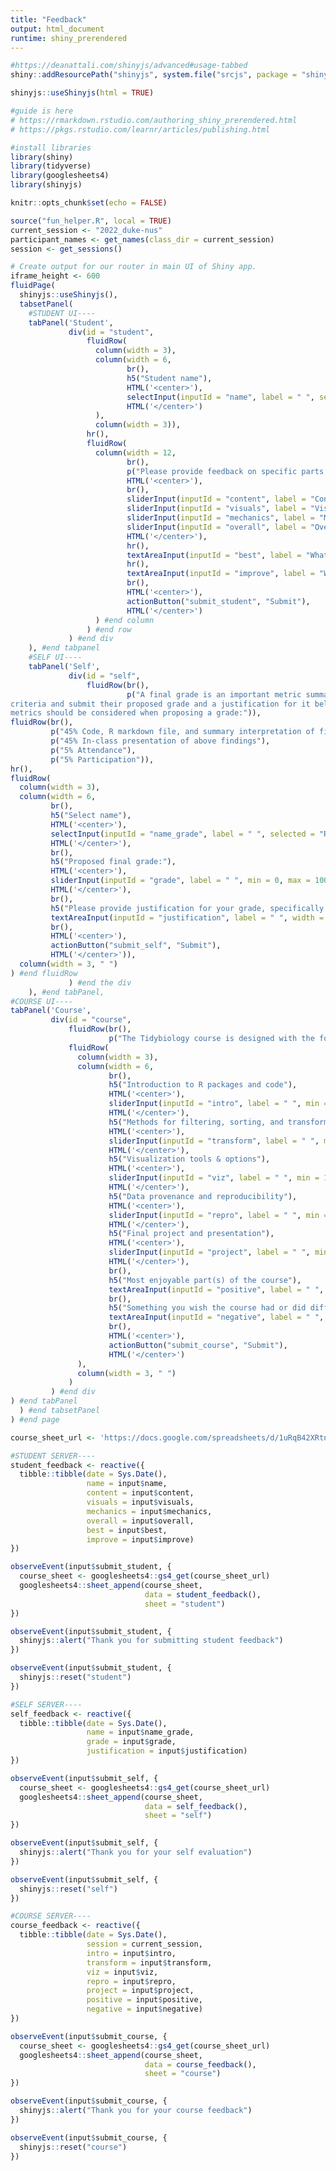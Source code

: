 ```yaml
---
title: "Feedback"
output: html_document
runtime: shiny_prerendered
---
```

```r
#https://deanattali.com/shinyjs/advanced#usage-tabbed
shiny::addResourcePath("shinyjs", system.file("srcjs", package = "shinyjs"))
```

```r
shinyjs::useShinyjs(html = TRUE)
```
<script src="shinyjs/inject.js"></script>

```r
#guide is here
# https://rmarkdown.rstudio.com/authoring_shiny_prerendered.html
# https://pkgs.rstudio.com/learnr/articles/publishing.html

#install libraries
library(shiny)
library(tidyverse)
library(googlesheets4)
library(shinyjs)

knitr::opts_chunk$set(echo = FALSE)

source("fun_helper.R", local = TRUE)
current_session <- "2022_duke-nus"
participant_names <- get_names(class_dir = current_session)
session <- get_sessions()
```

```r
# Create output for our router in main UI of Shiny app.
iframe_height <- 600
fluidPage(
  shinyjs::useShinyjs(),
  tabsetPanel(
    #STUDENT UI----
    tabPanel('Student',
             div(id = "student",
                 fluidRow(
                   column(width = 3),
                   column(width = 6, 
                          br(),
                          h5("Student name"),
                          HTML('<center>'),
                          selectInput(inputId = "name", label = " ", selected = "Registered Name", choices = c("Registered Name", participant_names)),
                          HTML('</center>')
                   ), 
                   column(width = 3)),
                 hr(),
                 fluidRow(
                   column(width = 12, 
                          br(),
                          p("Please provide feedback on specific parts of the student's final presentation"),
                          HTML('<center>'),
                          br(),
                          sliderInput(inputId = "content", label = "Content", min = 0, max = 7, value = 0),
                          sliderInput(inputId = "visuals", label = "Visuals", min = 0, max = 7, value = 0),
                          sliderInput(inputId = "mechanics", label = "Mechanics of the presentation", min = 0, max = 7, value = 0),
                          sliderInput(inputId = "overall", label = "Overall", min = 0, max = 7, value = 0),
                          HTML('</center>'),
                          hr(), 
                          textAreaInput(inputId = "best", label = "What was best about the presentation?", width = "100%", height = "200px"),
                          hr(),
                          textAreaInput(inputId = "improve", label = "What could the presenter improve upon?", width = "100%", height = "200px"),
                          br(),
                          HTML('<center>'),
                          actionButton("submit_student", "Submit"),
                          HTML('</center>')
                   ) #end column
                 ) #end row
             ) #end div
    ), #end tabpanel
    #SELF UI----
    tabPanel('Self',
             div(id = "self",
                 fluidRow(br(),
                          p("A final grade is an important metric summarizing your fluency and aptitude with the concepts presented in class. In this course, each student is asked to be the judge of these
criteria and submit their proposed grade and a justification for it below. The following
metrics should be considered when proposing a grade:")),
fluidRow(br(),
         p("45% Code, R markdown file, and summary interpretation of findings"),
         p("45% In-class presentation of above findings"),
         p("5% Attendance"),
         p("5% Participation")),
hr(),
fluidRow(
  column(width = 3),
  column(width = 6, 
         br(),
         h5("Select name"),
         HTML('<center>'),
         selectInput(inputId = "name_grade", label = " ", selected = "Registered Name", choices = c("Registered Name", participant_names)),
         HTML('</center>'),
         br(),
         h5("Proposed final grade:"),
         HTML('<center>'),
         sliderInput(inputId = "grade", label = " ", min = 0, max = 100, value = 80),
         HTML('</center>'),
         br(),
         h5("Please provide justification for your grade, specifically mentioning the metrics above:"),
         textAreaInput(inputId = "justification", label = " ", width = "100%", height = "200px"),
         br(),
         HTML('<center>'),
         actionButton("submit_self", "Submit"),
         HTML('</center>')),
  column(width = 3, " ")
) #end fluidRow
             ) #end the div
    ), #end tabPanel,
#COURSE UI----
tabPanel('Course',
         div(id = "course",
             fluidRow(br(),
                      p("The Tidybiology course is designed with the following five objectives. Please indicate how well this course achieved each, on a scale of 1 (poor) to 7 (excellent)")),
             fluidRow(
               column(width = 3),
               column(width = 6, 
                      br(),
                      h5("Introduction to R packages and code"),
                      HTML('<center>'),
                      sliderInput(inputId = "intro", label = " ", min = 1, max = 7, value = 4),
                      HTML('</center>'),
                      h5("Methods for filtering, sorting, and transforming data"),
                      HTML('<center>'),
                      sliderInput(inputId = "transform", label = " ", min = 1, max = 7, value = 4), 
                      HTML('</center>'),
                      h5("Visualization tools & options"),
                      HTML('<center>'),
                      sliderInput(inputId = "viz", label = " ", min = 1, max = 7, value = 4),
                      HTML('</center>'),
                      h5("Data provenance and reproducibility"),
                      HTML('<center>'),
                      sliderInput(inputId = "repro", label = " ", min = 1, max = 7, value = 4), 
                      HTML('</center>'),
                      h5("Final project and presentation"),
                      HTML('<center>'),
                      sliderInput(inputId = "project", label = " ", min = 1, max = 7, value = 4),
                      HTML('</center>'),
                      br(),
                      h5("Most enjoyable part(s) of the course"),
                      textAreaInput(inputId = "positive", label = " ", width = "100%", height = "150px"),
                      br(),
                      h5("Something you wish the course had or did differently"),
                      textAreaInput(inputId = "negative", label = " ", width = "100%", height = "150px"),
                      br(),
                      HTML('<center>'),
                      actionButton("submit_course", "Submit"),
                      HTML('</center>')
               ),
               column(width = 3, " ")
             )
         ) #end div
) #end tabPanel
  ) #end tabsetPanel
) #end page
```


```r
course_sheet_url <- 'https://docs.google.com/spreadsheets/d/1uRqB42XRtnfmnuO6qUiiDaezgDvt54rbtT0NQz1hw8M/edit?usp=sharing'

#STUDENT SERVER----
student_feedback <- reactive({
  tibble::tibble(date = Sys.Date(),
                 name = input$name,
                 content = input$content, 
                 visuals = input$visuals,
                 mechanics = input$mechanics, 
                 overall = input$overall, 
                 best = input$best, 
                 improve = input$improve)
})

observeEvent(input$submit_student, {
  course_sheet <- googlesheets4::gs4_get(course_sheet_url)
  googlesheets4::sheet_append(course_sheet, 
                              data = student_feedback(),
                              sheet = "student")
})

observeEvent(input$submit_student, {
  shinyjs::alert("Thank you for submitting student feedback")
})

observeEvent(input$submit_student, {
  shinyjs::reset("student")
}) 

#SELF SERVER----
self_feedback <- reactive({
  tibble::tibble(date = Sys.Date(),
                 name = input$name_grade,
                 grade = input$grade, 
                 justification = input$justification)
})

observeEvent(input$submit_self, {
  course_sheet <- googlesheets4::gs4_get(course_sheet_url)
  googlesheets4::sheet_append(course_sheet, 
                              data = self_feedback(),
                              sheet = "self")
})

observeEvent(input$submit_self, {
  shinyjs::alert("Thank you for your self evaluation")
})

observeEvent(input$submit_self, {
  shinyjs::reset("self")
}) 

#COURSE SERVER----
course_feedback <- reactive({
  tibble::tibble(date = Sys.Date(),
                 session = current_session,
                 intro = input$intro, 
                 transform = input$transform, 
                 viz = input$viz, 
                 repro = input$repro, 
                 project = input$project,
                 positive = input$positive,
                 negative = input$negative)
})

observeEvent(input$submit_course, {
  course_sheet <- googlesheets4::gs4_get(course_sheet_url)
  googlesheets4::sheet_append(course_sheet, 
                              data = course_feedback(),
                              sheet = "course")
})

observeEvent(input$submit_course, {
  shinyjs::alert("Thank you for your course feedback")
})

observeEvent(input$submit_course, {
  shinyjs::reset("course")
}) 
```
